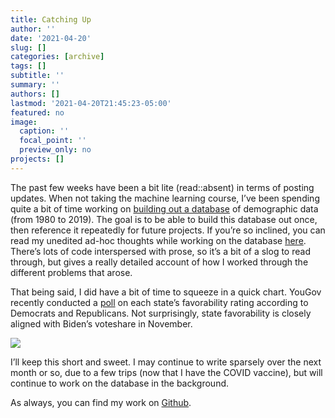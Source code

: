 ```yaml
---
title: Catching Up
author: ''
date: '2021-04-20'
slug: []
categories: [archive]
tags: []
subtitle: ''
summary: ''
authors: []
lastmod: '2021-04-20T21:45:23-05:00'
featured: no
image:
  caption: ''
  focal_point: ''
  preview_only: no
projects: []
---
```


The past few weeks have been a bit lite (read::absent) in terms of posting updates. When not taking the machine learning course, I’ve been spending quite a bit of time working on [building out a database](https://github.com/markjrieke/electionsimulator/tree/main/data/tidy) of demographic data (from 1980 to 2019). The goal is to be able to build this database out once, then reference it repeatedly for future projects. If you’re so inclined, you can read my unedited ad-hoc thoughts while working on the database [here](https://github.com/markjrieke/electionsimulator/tree/main/notepad). There’s lots of code interspersed with prose, so it’s a bit of a slog to read through, but gives a really detailed account of how I worked through the different problems that arose. 

That being said, I did have a bit of time to squeeze in a quick chart. YouGov recently conducted a [poll](https://today.yougov.com/topics/politics/articles-reports/2021/04/14/best-and-worst-states-democrats-republicans) on each state’s favorability rating according to Democrats and Republicans. Not surprisingly, state favorability is closely aligned with Biden’s voteshare in November.

![](yougov.png)

I’ll keep this short and sweet. I may continue to write sparsely over the next month or so, due to a few trips (now that I have the COVID vaccine), but will continue to work on the database in the background. 

As always, you can find my work on [Github](https://github.com/markjrieke/thedatadiary/tree/main/2021.04.18-misc).
